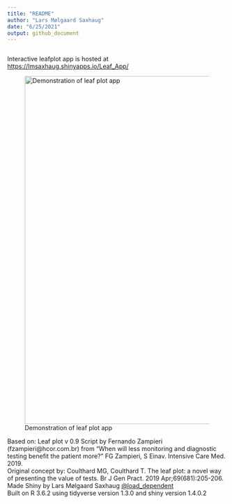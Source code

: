```yaml
---
title: "README"
author: "Lars Mølgaard Saxhaug"
date: "6/25/2021"
output: github_document
---
```


```r

```

Interactive leafplot app is hosted at <https://lmsaxhaug.shinyapps.io/Leaf_App/>

![Demonstration of leaf plot app](Leaf_plot.gif){width="800"}

Based on: Leaf plot v 0.9 Script by Fernando Zampieri (fzampieri\@hcor.com.br) from "When will less monitoring and diagnostic testing benefit the patient more?" FG Zampieri, S Einav. Intensive Care Med. 2019.\
Original concept by: Coulthard MG, Coulthard T. The leaf plot: a novel way of presenting the value of tests. Br J Gen Pract. 2019 Apr;69(681):205-206.\
Made Shiny by Lars Mølgaard Saxhaug [\@load\_dependent](https://twitter.com/load_dependent)\
Built on R 3.6.2 using tidyverse version 1.3.0 and shiny version 1.4.0.2\
